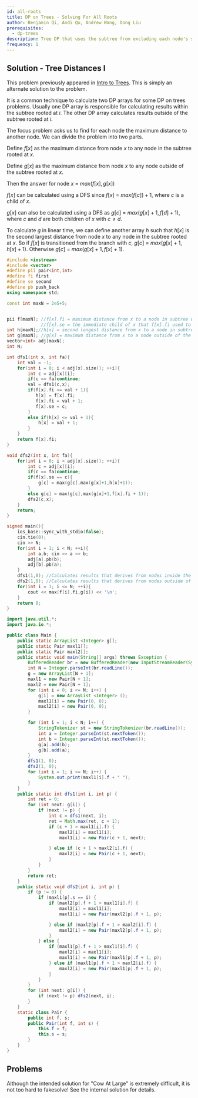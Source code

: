 ```yaml
---
id: all-roots
title: DP on Trees - Solving For All Roots
author: Benjamin Qi, Andi Qu, Andrew Wang, Dong Liu
prerequisites:
  - dp-trees
description: Tree DP that uses the subtree from excluding each node's subtree.
frequency: 1
---
```


<FocusProblem problem="ex" />

## Solution - Tree Distances I

<Resources>
	<Resource source="CPH" title="14.3 - All Longest Paths" />
</Resources>

<Info title="Note">

This problem previously appeared in
[Intro to Trees](/silver/intro-tree/#problem-cses-1132). This is simply an
alternate solution to the problem.

</Info>

It is a common technique to calculate two DP arrays for some DP on trees problems. Usually one DP array is responsible for calculating results within the subtree rooted at $i$. The other DP array calculates results outside of the subtree rooted at $i$. 

The focus problem asks us to find for each node the maximum distance to another node. We can divide the problem into two parts. 

Define $f[x]$ as the maximum distance from node $x$ to any node in the subtree rooted at $x$.

Define $g[x]$ as the maximum distance from node $x$ to any node outside of the subtree rooted at $x$.

Then the answer for node $x$ = $max(f[x],g[x])$

$f[x]$ can be calculated using a DFS since $f[x]$ = $max(f[c])+1$, where $c$ is a child of $x$.

$g[x]$ can also be calculated using a DFS as $g[c]$ = $max(g[x]+1,f[d]+1)$, where $c$ and $d$ are both children of $x$ with $c \neq d$.

To calculate $g$ in linear time, we can define another array $h$ such that $h[x]$ is the second largest distance from node $x$ to any node in the subtree rooted at $x$. So if $f[x]$ is transitioned from the branch with $c$, $g[c]$ = $max(g[x]+1,h[x]+1)$. Otherwise $g[c]$ = $max(g[x]+1,f[x]+1)$.

<LanguageSection>

<CPPSection>

```cpp
#include <iostream>
#include <vector>
#define pii pair<int,int>
#define fi first
#define se second
#define pb push_back
using namespace std;

const int maxN = 2e5+5;


pii f[maxN]; //f[x].fi = maximum distance from x to a node in subtree with root x
             //f[x].se = the immediate child of x that f[x].fi used to transition
int h[maxN];//h[x] = second longest distance from x to a node in subtree with root x
int g[maxN]; //g[x] = maximum distance from x to a node outside of the subtree rooted at x
vector<int> adj[maxN];
int N;

int dfs1(int x, int fa){
    int val = -1;
    for(int i = 0; i < adj[x].size(); ++i){
        int c = adj[x][i];
        if(c == fa)continue;
        val = dfs1(c,x);
        if(f[x].fi <= val + 1){
           h[x] = f[x].fi;
           f[x].fi = val + 1;
           f[x].se = c;
        }
        else if(h[x] <= val + 1){
            h[x] = val + 1;
        }
    }
    return f[x].fi;
}

void dfs2(int x, int fa){
    for(int i = 0; i < adj[x].size(); ++i){
        int c = adj[x][i];
        if(c == fa)continue;
        if(f[x].se == c){
            g[c] = max(g[c],max(g[x]+1,h[x]+1));
        }
        else g[c] = max(g[c],max(g[x]+1,f[x].fi + 1));
        dfs2(c,x);
    }
    return;
}

signed main(){
    ios_base::sync_with_stdio(false);
    cin.tie(0);
    cin >> N;
    for(int i = 1; i < N; ++i){
        int a,b; cin >> a >> b;
        adj[a].pb(b);
        adj[b].pb(a);
    }
    dfs1(1,0); //Calculates results that derives from nodes inside the subtree
    dfs2(1,0); //Calculates results that derives from nodes outside of the subtree
    for(int i = 1; i <= N; ++i){
        cout << max(f[i].fi,g[i]) << '\n';
    }
    return 0;
}
```

</CPPSection>

<JavaSection>

```java
import java.util.*;
import java.io.*;

public class Main {
	public static ArrayList <Integer> g[];
	public static Pair maxl1[];
	public static Pair maxl2[];
	public static void main(String[] args) throws Exception {
		BufferedReader br = new BufferedReader(new InputStreamReader(System.in));
		int N = Integer.parseInt(br.readLine());
		g = new ArrayList[N + 1];
		maxl1 = new Pair[N + 1];
		maxl2 = new Pair[N + 1];
		for (int i = 0; i <= N; i++) {
			g[i] = new ArrayList <Integer> ();
			maxl1[i] = new Pair(0, 0);
			maxl2[i] = new Pair(0, 0);
		}

		for (int i = 1; i < N; i++) {
			StringTokenizer st = new StringTokenizer(br.readLine());
			int a = Integer.parseInt(st.nextToken());
			int b = Integer.parseInt(st.nextToken());
			g[a].add(b);
			g[b].add(a);
		}
		dfs1(1, 0);
		dfs2(1, 0);
		for (int i = 1; i <= N; i++) {
			System.out.print(maxl1[i].f + " ");
		}
	}
	public static int dfs1(int i, int p) {
		int ret = 0;
		for (int next: g[i]) {
			if (next != p) {
				int c = dfs1(next, i);
				ret = Math.max(ret, c + 1);
				if (c + 1 > maxl1[i].f) {
					maxl2[i] = maxl1[i];
					maxl1[i] = new Pair(c + 1, next);

				} else if (c + 1 > maxl2[i].f) {
					maxl2[i] = new Pair(c + 1, next);
				}
			}
		}
		return ret;
	}
	public static void dfs2(int i, int p) {
		if (p != 0) {
			if (maxl1[p].s == i) {
				if (maxl2[p].f + 1 > maxl1[i].f) {
					maxl2[i] = maxl1[i];
					maxl1[i] = new Pair(maxl2[p].f + 1, p);

				} else if (maxl2[p].f + 1 > maxl2[i].f) {
					maxl2[i] = new Pair(maxl2[p].f + 1, p);
				}
			} else {
				if (maxl1[p].f + 1 > maxl1[i].f) {
					maxl2[i] = maxl1[i];
					maxl1[i] = new Pair(maxl1[p].f + 1, p);
				} else if (maxl1[p].f + 1 > maxl2[i].f) {
					maxl2[i] = new Pair(maxl1[p].f + 1, p);
				}
			}
		}
		for (int next: g[i]) {
			if (next != p) dfs2(next, i);
		}
	}
	static class Pair {
		public int f, s;
		public Pair(int f, int s) {
			this.f = f;
			this.s = s;
		}
	}
}
```

</JavaSection>

</LanguageSection>

## Problems

<Warning>

Although the intended solution for "Cow At Large" is extremely difficult, it is
not too hard to fakesolve! See the internal solution for details.

</Warning>

<Problems problems="roots" />

<IncompleteSection />
